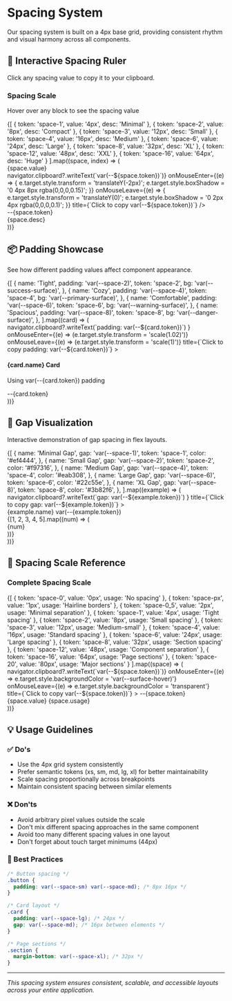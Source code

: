 
<Meta title="packages/themes/tokens/Spacing" />

# Spacing System

Our spacing system is built on a 4px base grid, providing consistent rhythm and visual harmony across all components.

## 🎯 Interactive Spacing Ruler

Click any spacing value to copy it to your clipboard.

<div style={{
  background: 'linear-gradient(90deg, var(--surface) 0%, var(--surface-subtle) 100%)',
  borderRadius: '12px',
  padding: 'var(--space-6)',
  marginBottom: 'var(--space-8)',
  border: '1px solid var(--border)'
}}>
  <div style={{ marginBottom: 'var(--space-4)', textAlign: 'center' }}>
    <h3 style={{ margin: 0, color: 'var(--text)', fontSize: '1.25rem' }}>Spacing Scale</h3>
    <p style={{ margin: 'var(--space-2) 0 0', color: 'var(--text-secondary)', fontSize: '0.875rem' }}>
      Hover over any block to see the spacing value
    </p>
  </div>

  <div style={{
    display: 'flex',
    flexDirection: 'column',
    gap: 'var(--space-3)',
    background: 'var(--surface)',
    padding: 'var(--space-4)',
    borderRadius: '8px',
    border: '1px solid var(--border-subtle)'
  }}>
    {[
      { token: 'space-1', value: '4px', desc: 'Minimal' },
      { token: 'space-2', value: '8px', desc: 'Compact' },
      { token: 'space-3', value: '12px', desc: 'Small' },
      { token: 'space-4', value: '16px', desc: 'Medium' },
      { token: 'space-6', value: '24px', desc: 'Large' },
      { token: 'space-8', value: '32px', desc: 'XL' },
      { token: 'space-12', value: '48px', desc: 'XXL' },
      { token: 'space-16', value: '64px', desc: 'Huge' }
    ].map((space, index) => (
      <div key={space.token} style={{ display: 'flex', alignItems: 'center', gap: 'var(--space-3)' }}>
        <div style={{
          fontFamily: 'monospace',
          fontSize: '0.8rem',
          color: 'var(--text-tertiary)',
          width: '80px',
          textAlign: 'right'
        }}>
          {space.value}
        </div>
        <div
          style={{
            width: `var(--${space.token})`,
            height: '24px',
            background: `hsl(${200 + index * 20}, 70%, 55%)`,
            borderRadius: '4px',
            cursor: 'pointer',
            transition: 'all 0.2s ease',
            minWidth: '2px',
            boxShadow: '0 2px 4px rgba(0,0,0,0.1)',
            position: 'relative'
          }}
          onClick={() => navigator.clipboard?.writeText(`var(--${space.token})`)}
          onMouseEnter={(e) => {
            e.target.style.transform = 'translateY(-2px)';
            e.target.style.boxShadow = '0 4px 8px rgba(0,0,0,0.15)';
          }}
          onMouseLeave={(e) => {
            e.target.style.transform = 'translateY(0)';
            e.target.style.boxShadow = '0 2px 4px rgba(0,0,0,0.1)';
          }}
          title={`Click to copy var(--${space.token})`}
        />
        <div style={{
          fontFamily: 'monospace',
          fontSize: '0.85rem',
          fontWeight: '500',
          color: 'var(--primary-base)',
          width: '100px'
        }}>
          --{space.token}
        </div>
        <div style={{
          fontSize: '0.8rem',
          color: 'var(--text-secondary)',
          fontStyle: 'italic'
        }}>
          {space.desc}
        </div>
      </div>
    ))}
  </div>
</div>

## 📦 Padding Showcase

See how different padding values affect component appearance.

<div
  style={{
    display: 'grid',
    gridTemplateColumns: 'repeat(auto-fit, minmax(200px, 1fr))',
    gap: 'var(--space-4)',
    marginBottom: 'var(--space-8)',
  }}
>
  {[
    {
      name: 'Tight',
      padding: 'var(--space-2)',
      token: 'space-2',
      bg: 'var(--success-surface)',
    },
    {
      name: 'Cozy',
      padding: 'var(--space-4)',
      token: 'space-4',
      bg: 'var(--primary-surface)',
    },
    {
      name: 'Comfortable',
      padding: 'var(--space-6)',
      token: 'space-6',
      bg: 'var(--warning-surface)',
    },
    {
      name: 'Spacious',
      padding: 'var(--space-8)',
      token: 'space-8',
      bg: 'var(--danger-surface)',
    },
  ].map((card) => (
    <div
      key={card.name}
      style={{
        background: card.bg,
        border: `2px solid ${card.bg.replace('surface', 'border')}`,
        borderRadius: '8px',
        cursor: 'pointer',
        transition: 'transform 0.2s ease',
      }}
      onClick={() =>
        navigator.clipboard?.writeText(`padding: var(--${card.token})`)
      }
      onMouseEnter={(e) => (e.target.style.transform = 'scale(1.02)')}
      onMouseLeave={(e) => (e.target.style.transform = 'scale(1)')}
      title={`Click to copy padding: var(--${card.token})`}
    >
      <div style={{ padding: card.padding }}>
        <div
          style={{
            background: 'var(--surface)',
            padding: 'var(--space-3)',
            borderRadius: '4px',
            border: '1px solid var(--border)',
          }}
        >
          <h4
            style={{
              margin: '0 0 var(--space-2) 0',
              fontSize: '1rem',
              color: 'var(--text)',
            }}
          >
            {card.name} Card
          </h4>
          <p
            style={{
              margin: 0,
              fontSize: '0.875rem',
              color: 'var(--text-secondary)',
            }}
          >
            Using var(--{card.token}) padding
          </p>
        </div>
      </div>
      <div
        style={{
          padding: 'var(--space-2)',
          background: 'rgba(0,0,0,0.05)',
          fontSize: '0.75rem',
          fontFamily: 'monospace',
          textAlign: 'center',
          color: 'var(--text-tertiary)',
        }}
      >
        --{card.token}
      </div>
    </div>
  ))}
</div>

## 🔗 Gap Visualization

Interactive demonstration of gap spacing in flex layouts.

<div
  style={{
    background: 'var(--surface-subtle)',
    borderRadius: '8px',
    padding: 'var(--space-6)',
    marginBottom: 'var(--space-8)',
  }}
>
  {[
    {
      name: 'Minimal Gap',
      gap: 'var(--space-1)',
      token: 'space-1',
      color: '#ef4444',
    },
    {
      name: 'Small Gap',
      gap: 'var(--space-2)',
      token: 'space-2',
      color: '#f97316',
    },
    {
      name: 'Medium Gap',
      gap: 'var(--space-4)',
      token: 'space-4',
      color: '#eab308',
    },
    {
      name: 'Large Gap',
      gap: 'var(--space-6)',
      token: 'space-6',
      color: '#22c55e',
    },
    {
      name: 'XL Gap',
      gap: 'var(--space-8)',
      token: 'space-8',
      color: '#3b82f6',
    },
  ].map((example) => (
    <div key={example.name} style={{ marginBottom: 'var(--space-6)' }}>
      <div
        style={{
          display: 'flex',
          alignItems: 'center',
          gap: 'var(--space-3)',
          marginBottom: 'var(--space-3)',
          cursor: 'pointer',
        }}
        onClick={() =>
          navigator.clipboard?.writeText(`gap: var(--${example.token})`)
        }
        title={`Click to copy gap: var(--${example.token})`}
      >
        <div
          style={{
            width: '12px',
            height: '12px',
            background: example.color,
            borderRadius: '50%',
          }}
        />
        <span style={{ fontWeight: '500', fontSize: '0.9rem' }}>
          {example.name}
        </span>
        <span
          style={{
            fontFamily: 'monospace',
            fontSize: '0.8rem',
            color: 'var(--text-tertiary)',
          }}
        >
          var(--{example.token})
        </span>
      </div>
      <div style={{ display: 'flex', gap: example.gap, flexWrap: 'wrap' }}>
        {[1, 2, 3, 4, 5].map((num) => (
          <div
            key={num}
            style={{
              width: '50px',
              height: '50px',
              background: example.color,
              borderRadius: '6px',
              display: 'flex',
              alignItems: 'center',
              justifyContent: 'center',
              color: 'white',
              fontWeight: 'bold',
              fontSize: '0.9rem',
            }}
          >
            {num}
          </div>
        ))}
      </div>
    </div>
  ))}
</div>

## 📏 Spacing Scale Reference

<div style={{
  background: 'var(--surface)',
  border: '1px solid var(--border)',
  borderRadius: '8px',
  overflow: 'hidden',
  marginBottom: 'var(--space-8)'
}}>
  <div style={{
    background: 'var(--surface-subtle)',
    padding: 'var(--space-4)',
    borderBottom: '1px solid var(--border)'
  }}>
    <h3 style={{ margin: 0, fontSize: '1.1rem', color: 'var(--text)' }}>Complete Spacing Scale</h3>
  </div>

  <div style={{ padding: 'var(--space-4)' }}>
    <div style={{ display: 'grid', gap: 'var(--space-2)' }}>
      {[
        { token: 'space-0', value: '0px', usage: 'No spacing' },
        { token: 'space-px', value: '1px', usage: 'Hairline borders' },
        { token: 'space-0_5', value: '2px', usage: 'Minimal separation' },
        { token: 'space-1', value: '4px', usage: 'Tight spacing' },
        { token: 'space-2', value: '8px', usage: 'Small spacing' },
        { token: 'space-3', value: '12px', usage: 'Medium-small' },
        { token: 'space-4', value: '16px', usage: 'Standard spacing' },
        { token: 'space-6', value: '24px', usage: 'Large spacing' },
        { token: 'space-8', value: '32px', usage: 'Section spacing' },
        { token: 'space-12', value: '48px', usage: 'Component separation' },
        { token: 'space-16', value: '64px', usage: 'Page sections' },
        { token: 'space-20', value: '80px', usage: 'Major sections' }
      ].map((space) => (
        <div key={space.token} style={{
          display: 'grid',
          gridTemplateColumns: '100px 60px 1fr',
          alignItems: 'center',
          gap: 'var(--space-3)',
          padding: 'var(--space-2)',
          borderRadius: '4px',
          cursor: 'pointer',
          transition: 'background-color 0.15s ease'
        }}
        onClick={() => navigator.clipboard?.writeText(`var(--${space.token})`)}
        onMouseEnter={(e) => e.target.style.backgroundColor = 'var(--surface-hover)'}
        onMouseLeave={(e) => e.target.style.backgroundColor = 'transparent'}
        title={`Click to copy var(--${space.token})`}
        >
          <span style={{
            fontFamily: 'monospace',
            fontSize: '0.8rem',
            fontWeight: '500',
            color: 'var(--primary-base)'
          }}>
            --{space.token}
          </span>
          <span style={{
            fontSize: '0.75rem',
            color: 'var(--text-tertiary)',
            textAlign: 'right'
          }}>
            {space.value}
          </span>
          <span style={{
            fontSize: '0.8rem',
            color: 'var(--text-secondary)'
          }}>
            {space.usage}
          </span>
        </div>
      ))}
    </div>
  </div>
</div>

## 💡 Usage Guidelines

### ✅ Do's

- Use the 4px grid system consistently
- Prefer semantic tokens (xs, sm, md, lg, xl) for better maintainability
- Scale spacing proportionally across breakpoints
- Maintain consistent spacing between similar elements

### ❌ Don'ts

- Avoid arbitrary pixel values outside the scale
- Don't mix different spacing approaches in the same component
- Avoid too many different spacing values in one layout
- Don't forget about touch target minimums (44px)

### 🎨 Best Practices

```css
/* Button spacing */
.button {
  padding: var(--space-sm) var(--space-md); /* 8px 16px */
}

/* Card layout */
.card {
  padding: var(--space-lg); /* 24px */
  gap: var(--space-md); /* 16px between elements */
}

/* Page sections */
.section {
  margin-bottom: var(--space-xl); /* 32px */
}
```

---

_This spacing system ensures consistent, scalable, and accessible layouts across your entire application._
